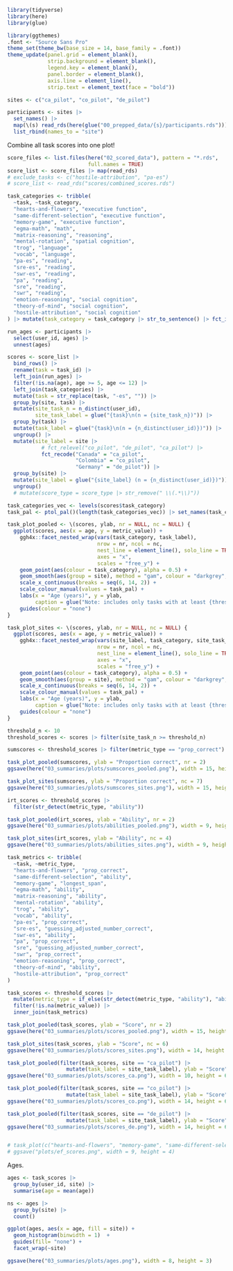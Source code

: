 ```r
library(tidyverse)
library(here)
library(glue)

library(ggthemes)
.font <- "Source Sans Pro"
theme_set(theme_bw(base_size = 14, base_family = .font))
theme_update(panel.grid = element_blank(),
             strip.background = element_blank(),
             legend.key = element_blank(),
             panel.border = element_blank(),
             axis.line = element_line(),
             strip.text = element_text(face = "bold"))
```

```r
sites <- c("ca_pilot", "co_pilot", "de_pilot")

participants <- sites |>
  set_names() |>
  map(\(s) read_rds(here(glue("00_prepped_data/{s}/participants.rds")))) |>
  list_rbind(names_to = "site")
```

Combine all task scores into one plot!

```r
score_files <- list.files(here("02_scored_data"), pattern = "*.rds",
                          full.names = TRUE)
score_list <- score_files |> map(read_rds)
# exclude_tasks <- c("hostile-attribution", "pa-es")
# score_list <- read_rds("scores/combined_scores.rds")

task_categories <- tribble(
  ~task, ~task_category,
  "hearts-and-flowers", "executive function",
  "same-different-selection", "executive function",
  "memory-game", "executive function",
  "egma-math", "math",
  "matrix-reasoning", "reasoning",
  "mental-rotation", "spatial cognition",
  "trog", "language",
  "vocab", "language",
  "pa-es", "reading",
  "sre-es", "reading",
  "swr-es", "reading",
  "pa", "reading",
  "sre", "reading",
  "swr", "reading",
  "emotion-reasoning", "social cognition",
  "theory-of-mind", "social cognition",
  "hostile-attribution", "social cognition"
) |> mutate(task_category = task_category |> str_to_sentence() |> fct_inorder())

run_ages <- participants |>
  select(user_id, ages) |>
  unnest(ages)

scores <- score_list |>
  bind_rows() |>
  rename(task = task_id) |>
  left_join(run_ages) |>
  filter(!is.na(age), age >= 5, age <= 12) |>
  left_join(task_categories) |>
  mutate(task = str_replace(task, "-es", "")) |>
  group_by(site, task) |>
  mutate(site_task_n = n_distinct(user_id),
         site_task_label = glue("{task}\n(n = {site_task_n})")) |>
  group_by(task) |>
  mutate(task_label = glue("{task}\n(n = {n_distinct(user_id)})")) |>
  ungroup() |>
  mutate(site_label = site |>
           # fct_relevel("co_pilot", "de_pilot", "ca_pilot") |>
           fct_recode("Canada" = "ca_pilot",
                      "Colombia" = "co_pilot",
                      "Germany" = "de_pilot")) |>
  group_by(site) |>
  mutate(site_label = glue("{site_label} (n = {n_distinct(user_id)})")) |>
  ungroup() 
  # mutate(score_type = score_type |> str_remove(" \\(.*\\)"))

task_categories_vec <- levels(scores$task_category)
task_pal <- ptol_pal()(length(task_categories_vec)) |> set_names(task_categories_vec)
```

```r
task_plot_pooled <- \(scores, ylab, nr = NULL, nc = NULL) {
  ggplot(scores, aes(x = age, y = metric_value)) +
    ggh4x::facet_nested_wrap(vars(task_category, task_label),
                             nrow = nr, ncol = nc,
                             nest_line = element_line(), solo_line = TRUE,
                             axes = "x",
                             scales = "free_y") +
    geom_point(aes(colour = task_category), alpha = 0.5) +
    geom_smooth(aes(group = site), method = "gam", colour = "darkgrey", formula = y ~ s(x, bs = "re")) +
    scale_x_continuous(breaks = seq(6, 14, 2)) +
    scale_colour_manual(values = task_pal) +
    labs(x = "Age (years)", y = ylab,
         caption = glue("Note: includes only tasks with at least {threshold_n} observations")) +
    guides(colour = "none")
}

task_plot_sites <- \(scores, ylab, nr = NULL, nc = NULL) {
  ggplot(scores, aes(x = age, y = metric_value)) +
    ggh4x::facet_nested_wrap(vars(site_label, task_category, site_task_label),
                             nrow = nr, ncol = nc,
                             nest_line = element_line(), solo_line = TRUE,
                             axes = "x",
                             scales = "free_y") +
    geom_point(aes(colour = task_category), alpha = 0.5) +
    geom_smooth(aes(group = site), method = "gam", colour = "darkgrey", formula = y ~ s(x, bs = "re")) +
    scale_x_continuous(breaks = seq(6, 14, 2)) +
    scale_colour_manual(values = task_pal) +
    labs(x = "Age (years)", y = ylab,
         caption = glue("Note: includes only tasks with at least {threshold_n} observations")) +
    guides(colour = "none")
}
```

```r
threshold_n <- 10
threshold_scores <- scores |> filter(site_task_n >= threshold_n)

sumscores <- threshold_scores |> filter(metric_type == "prop_correct")

task_plot_pooled(sumscores, ylab = "Proportion correct", nr = 2)
ggsave(here("03_summaries/plots/sumscores_pooled.png"), width = 15, height = 6)

task_plot_sites(sumscores, ylab = "Proportion correct", nc = 7)
ggsave(here("03_summaries/plots/sumscores_sites.png"), width = 15, height = 15)
```

```r
irt_scores <- threshold_scores |>
  filter(str_detect(metric_type, "ability"))

task_plot_pooled(irt_scores, ylab = "Ability", nr = 2)
ggsave(here("03_summaries/plots/abilities_pooled.png"), width = 9, height = 6)

task_plot_sites(irt_scores, ylab = "Ability", nc = 4)
ggsave(here("03_summaries/plots/abilities_sites.png"), width = 9, height = 15)

task_metrics <- tribble(
  ~task, ~metric_type,
  "hearts-and-flowers", "prop_correct",
  "same-different-selection", "ability",
  "memory-game", "longest_span",
  "egma-math", "ability",
  "matrix-reasoning", "ability",
  "mental-rotation", "ability",
  "trog", "ability",
  "vocab", "ability",
  "pa-es", "prop_correct",
  "sre-es", "guessing_adjusted_number_correct",
  "swr-es", "ability",
  "pa", "prop_correct",
  "sre", "guessing_adjusted_number_correct",
  "swr", "prop_correct",
  "emotion-reasoning", "prop_correct",
  "theory-of-mind", "ability",
  "hostile-attribution", "prop_correct"
)
```

```r
task_scores <- threshold_scores |>
  mutate(metric_type = if_else(str_detect(metric_type, "ability"), "ability", metric_type)) |>
  filter(!is.na(metric_value)) |>
  inner_join(task_metrics) 

task_plot_pooled(task_scores, ylab = "Score", nr = 2)
ggsave(here("03_summaries/plots/scores_pooled.png"), width = 15, height = 6)

task_plot_sites(task_scores, ylab = "Score", nc = 6)
ggsave(here("03_summaries/plots/scores_sites.png"), width = 14, height = 15)
```

```r
task_plot_pooled(filter(task_scores, site == "ca_pilot") |>
                   mutate(task_label = site_task_label), ylab = "Score", nr = 2)
ggsave(here("03_summaries/plots/scores_ca.png"), width = 10, height = 6)

task_plot_pooled(filter(task_scores, site == "co_pilot") |>
                   mutate(task_label = site_task_label), ylab = "Score", nr = 2)
ggsave(here("03_summaries/plots/scores_co.png"), width = 14, height = 6)

task_plot_pooled(filter(task_scores, site == "de_pilot") |>
                   mutate(task_label = site_task_label), ylab = "Score", nr = 2)
ggsave(here("03_summaries/plots/scores_de.png"), width = 14, height = 6)


# task_plot(c("hearts-and-flowers", "memory-game", "same-different-selection"))
# ggsave("plots/ef_scores.png", width = 9, height = 4)
```
Ages. 

```r
ages <- task_scores |>
  group_by(user_id, site) |>
  summarise(age = mean(age))

ns <- ages |>
  group_by(site) |>
  count()

ggplot(ages, aes(x = age, fill = site)) + 
  geom_histogram(binwidth = 1)  + 
  guides(fill= "none") + 
  facet_wrap(~site)

ggsave(here("03_summaries/plots/ages.png"), width = 8, height = 3)
```

